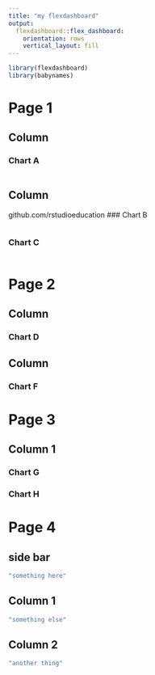 ```yaml
---
title: "my flexdashboard"
output: 
  flexdashboard::flex_dashboard:
    orientation: rows
    vertical_layout: fill
---
```


```r
library(flexdashboard)
library(babynames)
```

# Page 1

## Column {data-height=650}


### Chart A

```r

```

## Column {data-height=350}

github.com/rstudioeducation
### Chart B

```r

```

### Chart C

```r

```

# Page 2

## Column {data-height=500}
### Chart D

## Column {data-height=500}
### Chart F

# Page 3

## Column 1 {data-height=500, .tabset}

### Chart G

### Chart H


# Page 4

## side bar {.sidebar}

```r
"something here"
```

## Column 1 {data-height=250}
```r
"something else"
```

## Column 2 {data-height=750}
```r
"another thing"
```